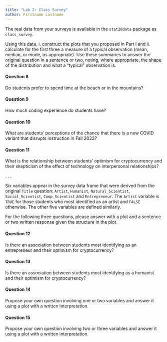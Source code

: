 ```yaml
---
title: "Lab 2: Class Survey"
author: Firstname Lastname
---
```


The real data from your surveys is available in the `stat20data` package as `class_survey`.

Using this data, i. construct the plots that you proposed in Part I and ii. calculate for the first three a measure of a typical observation (mean, median, or mode, as appropriate). Use these summaries to answer the original question in a sentence or two, noting, where appropriate, the shape of the distribution and what a "typical" observation is.

#### Question 8  
Do students prefer to spend time at the beach or in the mountains?

#### Question 9  
How much coding experience do students have?

#### Question 10  
What are students' perceptions of the chance that there is a new COVID variant that disrupts instruction in Fall 2022?

#### Question 11  
What is the relationship between students' optimism for cryptocurrency and their skepticism of the effect of technology on interpersonal relationships?


. . .

Six variables appear in the survey data frame that were derived from the original `Title` question: `Artist`, `Humanist`, `Natural_Scientist`, `Social_Scientist`, `Comp_Scientist` and `Entrepreneur`. The `Artist` variable is `TRUE` for those students who most identified as an artist and `FALSE` otherwise. The other five variables are defined similarly.

For the following three questions, please answer with a plot and a sentence or two written response given the structure in the plot.

#### Question 12  
Is there an association between students most identifying as an entrepreneur and their optimism for cryptocurrency?

#### Question 13  
Is there an association between students most identifying as a humanist and their optimism for cryptocurrency?

#### Question 14  
Propose your own question involving one or two variables and answer it using a plot with a written interpretation.

#### Question 15  
Propose your own question involving two or three variables and answer it using a plot with a written interpretation.
